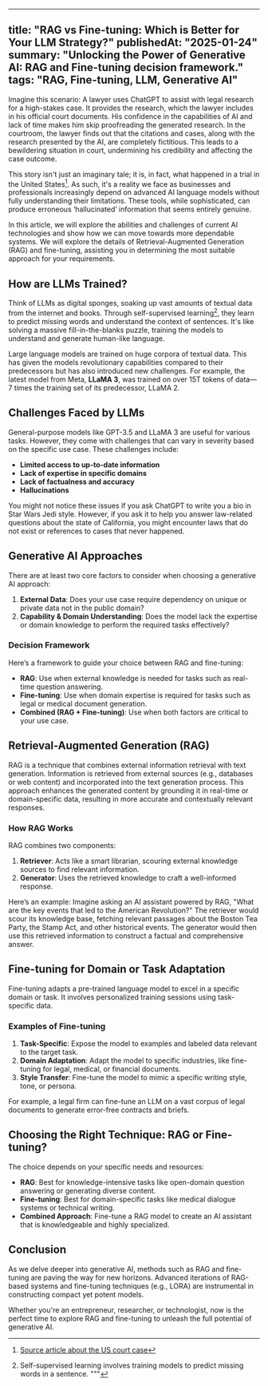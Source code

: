 
---
title: "RAG vs Fine-tuning: Which is Better for Your LLM Strategy?"
publishedAt: "2025-01-24"
summary: "Unlocking the Power of Generative AI: RAG and Fine-tuning decision framework."
tags: "RAG, Fine-tuning, LLM, Generative AI"
---

Imagine this scenario: A lawyer uses ChatGPT to assist with legal research for a high-stakes case. It provides the research, which the lawyer includes in his official court documents. His confidence in the capabilities of AI and lack of time makes him skip proofreading the generated research. In the courtroom, the lawyer finds out that the citations and cases, along with the research presented by the AI, are completely fictitious. This leads to a bewildering situation in court, undermining his credibility and affecting the case outcome.

This story isn't just an imaginary tale; it is, in fact, what happened in a trial in the United States[^1]. As such, it's a reality we face as businesses and professionals increasingly depend on advanced AI language models without fully understanding their limitations. These tools, while sophisticated, can produce erroneous ‘hallucinated’ information that seems entirely genuine.

In this article, we will explore the abilities and challenges of current AI technologies and show how we can move towards more dependable systems. We will explore the details of Retrieval-Augmented Generation (RAG) and fine-tuning, assisting you in determining the most suitable approach for your requirements. 

## How are LLMs Trained?

Think of LLMs as digital sponges, soaking up vast amounts of textual data from the internet and books. Through self-supervised learning[^2], they learn to predict missing words and understand the context of sentences. It's like solving a massive fill-in-the-blanks puzzle, training the models to understand and generate human-like language.

Large language models are trained on huge corpora of textual data. This has given the models revolutionary capabilities compared to their predecessors but has also introduced new challenges. For example, the latest model from Meta, **LLaMA 3**, was trained on over 15T tokens of data—7 times the training set of its predecessor, LLaMA 2.

## Challenges Faced by LLMs

General-purpose models like GPT-3.5 and LLaMA 3 are useful for various tasks. However, they come with challenges that can vary in severity based on the specific use case. These challenges include:

- **Limited access to up-to-date information**
- **Lack of expertise in specific domains**
- **Lack of factualness and accuracy**
- **Hallucinations**

You might not notice these issues if you ask ChatGPT to write you a bio in Star Wars Jedi style. However, if you ask it to help you answer law-related questions about the state of California, you might encounter laws that do not exist or references to cases that never happened.

## Generative AI Approaches

There are at least two core factors to consider when choosing a generative AI approach:

1. **External Data**: Does your use case require dependency on unique or private data not in the public domain?
2. **Capability & Domain Understanding**: Does the model lack the expertise or domain knowledge to perform the required tasks effectively?

### Decision Framework

Here’s a framework to guide your choice between RAG and fine-tuning:

- **RAG**: Use when external knowledge is needed for tasks such as real-time question answering.
- **Fine-tuning**: Use when domain expertise is required for tasks such as legal or medical document generation.
- **Combined (RAG + Fine-tuning)**: Use when both factors are critical to your use case.

## Retrieval-Augmented Generation (RAG)

RAG is a technique that combines external information retrieval with text generation. Information is retrieved from external sources (e.g., databases or web content) and incorporated into the text generation process. This approach enhances the generated content by grounding it in real-time or domain-specific data, resulting in more accurate and contextually relevant responses.

### How RAG Works

RAG combines two components: 

1. **Retriever**: Acts like a smart librarian, scouring external knowledge sources to find relevant information.
2. **Generator**: Uses the retrieved knowledge to craft a well-informed response.

Here’s an example:
Imagine asking an AI assistant powered by RAG, "What are the key events that led to the American Revolution?" The retriever would scour its knowledge base, fetching relevant passages about the Boston Tea Party, the Stamp Act, and other historical events. The generator would then use this retrieved information to construct a factual and comprehensive answer.


## Fine-tuning for Domain or Task Adaptation

Fine-tuning adapts a pre-trained language model to excel in a specific domain or task. It involves personalized training sessions using task-specific data.

### Examples of Fine-tuning

1. **Task-Specific**: Expose the model to examples and labeled data relevant to the target task.
2. **Domain Adaptation**: Adapt the model to specific industries, like fine-tuning for legal, medical, or financial documents.
3. **Style Transfer**: Fine-tune the model to mimic a specific writing style, tone, or persona.

For example, a legal firm can fine-tune an LLM on a vast corpus of legal documents to generate error-free contracts and briefs.

## Choosing the Right Technique: RAG or Fine-tuning?

The choice depends on your specific needs and resources:

- **RAG**: Best for knowledge-intensive tasks like open-domain question answering or generating diverse content.
- **Fine-tuning**: Best for domain-specific tasks like medical dialogue systems or technical writing.
- **Combined Approach**: Fine-tune a RAG model to create an AI assistant that is knowledgeable and highly specialized.

## Conclusion

As we delve deeper into generative AI, methods such as RAG and fine-tuning are paving the way for new horizons. Advanced iterations of RAG-based systems and fine-tuning techniques (e.g., LORA) are instrumental in constructing compact yet potent models.

Whether you're an entrepreneur, researcher, or technologist, now is the perfect time to explore RAG and fine-tuning to unleash the full potential of generative AI.

[^1]: [Source article about the US court case](https://example.com)
[^2]: Self-supervised learning involves training models to predict missing words in a sentence.
"""



